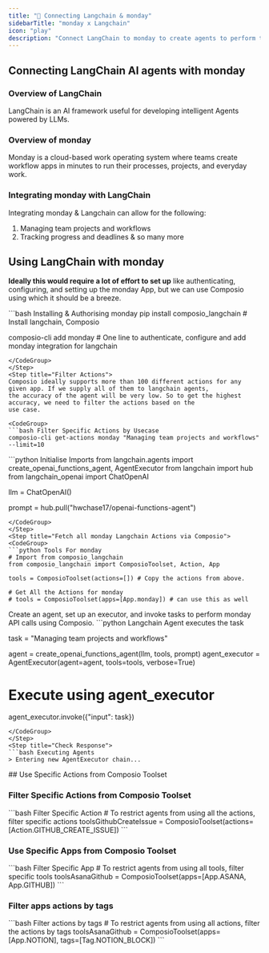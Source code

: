 ```yaml
---
title: "🚀 Connecting Langchain & monday"
sidebarTitle: "monday x Langchain"
icon: "play"
description: "Connect LangChain to monday to create agents to perform tasks using natural language"
---
```


## Connecting LangChain AI agents with monday

### Overview of LangChain

LangChain is an AI framework useful for developing intelligent Agents powered by LLMs.

### Overview of monday

Monday is a cloud-based work operating system where teams create workflow apps in minutes to run their processes, projects, and everyday work.

### Integrating monday with LangChain

Integrating monday & Langchain can allow for the following:

1. Managing team projects and workflows
2. Tracking progress and deadlines
& so many more

## Using LangChain with monday

<Steps>
<Step title="Setting Up the Environment">

**Ideally this would require a lot of effort to set up** like authenticating, configuring, and setting up the monday App, but we can use Composio using which it should be a breeze.

<CodeGroup>
```bash Installing & Authorising monday
pip install composio_langchain # Install langchain, Composio 

composio-cli add monday # One line to authenticate, configure and add monday integration for langchain
```
</CodeGroup>
</Step>
<Step title="Filter Actions">
Composio ideally supports more than 100 different actions for any given app. If we supply all of them to langchain agents, 
the accuracy of the agent will be very low. So to get the highest accuracy, we need to filter the actions based on the 
use case.

<CodeGroup>
```bash Filter Specific Actions by Usecase
composio-cli get-actions monday "Managing team projects and workflows" --limit=10
```
</CodeGroup>

</Step>
<Step title="Import Base Packages">

<CodeGroup>
```python Initialise Imports
from langchain.agents import create_openai_functions_agent, AgentExecutor
from langchain import hub
from langchain_openai import ChatOpenAI


llm = ChatOpenAI()

prompt = hub.pull("hwchase17/openai-functions-agent")
```
</CodeGroup>
</Step>
<Step title="Fetch all monday Langchain Actions via Composio">
<CodeGroup>
```python Tools For monday
# Import from composio_langchain
from composio_langchain import ComposioToolset, Action, App

tools = ComposioToolset(actions=[]) # Copy the actions from above. 

# Get All the Actions for monday
# tools = ComposioToolset(apps=[App.monday]) # can use this as well
```
</CodeGroup>
</Step>
<Step title="Execute the Agent">
Create an agent, set up an executor, and invoke tasks to perform monday API calls using Composio. 
<CodeGroup>
```python Langchain Agent executes the task

task = "Managing team projects and workflows"

agent = create_openai_functions_agent(llm, tools, prompt)
agent_executor = AgentExecutor(agent=agent, tools=tools, verbose=True)

# Execute using agent_executor
agent_executor.invoke({"input": task})
```
</CodeGroup>
</Step>
<Step title="Check Response">
```bash Executing Agents
> Entering new AgentExecutor chain...
```
</Step>
</Steps>
## Use Specific Actions from Composio Toolset

### Filter Specific Actions from Composio Toolset

<CodeGroup>
```bash Filter Specific Action
# To restrict agents from using all the actions, filter specific actions
toolsGithubCreateIssue = ComposioToolset(actions=[Action.GITHUB_CREATE_ISSUE])
```
</CodeGroup>

### Use Specific Apps from Composio Toolset
<CodeGroup>
```bash Filter Specific App
# To restrict agents from using all tools, filter specific tools
toolsAsanaGithub = ComposioToolset(apps=[App.ASANA, App.GITHUB])
```
</CodeGroup>

### Filter apps actions by tags 
<CodeGroup>
```bash Filter actions by tags
# To restrict agents from using all actions, filter the actions by tags
toolsAsanaGithub = ComposioToolset(apps=[App.NOTION], tags=[Tag.NOTION_BLOCK])
```
</CodeGroup>

